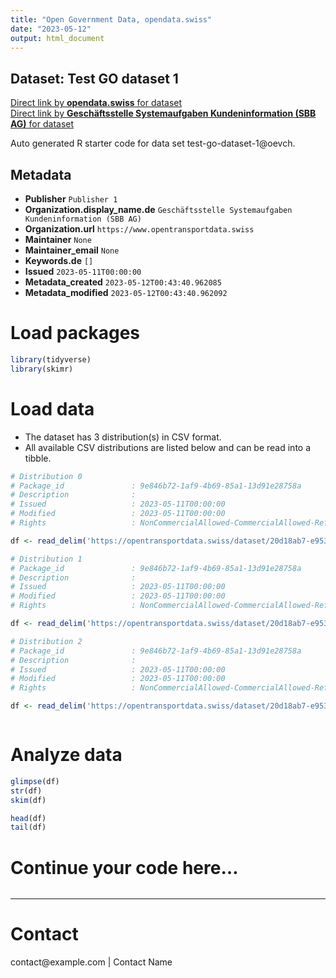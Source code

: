 ```yaml
---
title: "Open Government Data, opendata.swiss"
date: "2023-05-12"
output: html_document
---
```


## Dataset: Test GO dataset 1



[Direct link by **opendata.swiss** for dataset](https://opendata.swiss/de/dataset/test-go-dataset-1)<br>
[Direct link by **Geschäftsstelle Systemaufgaben Kundeninformation (SBB AG)** for dataset](https://opentransportdata.swiss/dataset/test-go-dataset-1)

Auto generated R starter code for data set test-go-dataset-1@oevch.

## Metadata

- **Publisher** `Publisher 1`
- **Organization.display_name.de** `Geschäftsstelle Systemaufgaben Kundeninformation (SBB AG)`
- **Organization.url** `https://www.opentransportdata.swiss`
- **Maintainer** `None`
- **Maintainer_email** `None`
- **Keywords.de** `[]`
- **Issued** `2023-05-11T00:00:00`
- **Metadata_created** `2023-05-12T00:43:40.962085`
- **Metadata_modified** `2023-05-12T00:43:40.962092`


# Load packages

```r

library(tidyverse)
library(skimr)

```

# Load data

-   The dataset has 3 distribution(s) in CSV format.
-   All available CSV distributions are listed below and can be read into a tibble.

```r

# Distribution 0
# Package_id               : 9e846b72-1af9-4b69-85a1-13d91e28758a
# Description              : 
# Issued                   : 2023-05-11T00:00:00
# Modified                 : 2023-05-11T00:00:00
# Rights                   : NonCommercialAllowed-CommercialAllowed-ReferenceRequired

df <- read_delim('https://opentransportdata.swiss/dataset/20d18ab7-e953-4d59-ba48-3596909e6996/resource/0cb3b62c-78c6-49d1-bb31-216f6faaadd1/download/full_business_organisation_versions_2023-05-11.csv')

# Distribution 1
# Package_id               : 9e846b72-1af9-4b69-85a1-13d91e28758a
# Description              : 
# Issued                   : 2023-05-11T00:00:00
# Modified                 : 2023-05-11T00:00:00
# Rights                   : NonCommercialAllowed-CommercialAllowed-ReferenceRequired

df <- read_delim('https://opentransportdata.swiss/dataset/20d18ab7-e953-4d59-ba48-3596909e6996/resource/66eef592-5a27-4ab1-9829-abd5d6094196/download/actual_date_business_organisation_versions_2023-05-10.csv')

# Distribution 2
# Package_id               : 9e846b72-1af9-4b69-85a1-13d91e28758a
# Description              : 
# Issued                   : 2023-05-11T00:00:00
# Modified                 : 2023-05-11T00:00:00
# Rights                   : NonCommercialAllowed-CommercialAllowed-ReferenceRequired

df <- read_delim('https://opentransportdata.swiss/dataset/20d18ab7-e953-4d59-ba48-3596909e6996/resource/41fab8cc-9d29-459a-83e1-c7bca9276a9b/download/actual_date_business_organisation_versions_2023-05-11.csv')



```

# Analyze data

```r

glimpse(df)
str(df)
skim(df)

head(df)
tail(df)

```

# Continue your code here...

```r

```

------------------------------------------------------------------------

# Contact

contact@example.com | Contact Name
